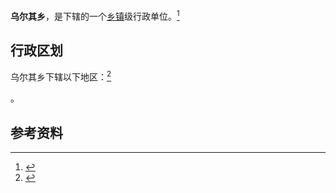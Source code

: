 {{中国乡级行政区|65/32/22/204/000}}

'''乌尔其乡'''，是{{PRC admin/fullname|65/32/22/204/000|3}}下辖的一个[[乡镇|乡镇]]级行政单位。<ref>{{PRC admin/ref sgc|{{PRC admin/parent|65/32/22/204/000}}}}</ref>

== 行政区划 ==

乌尔其乡下辖以下地区：<ref>{{PRC admin/ref sgc|65/32/22/204/000}}</ref>

{{PRC admin/children|65/32/22/204/000}}。

== 参考资料 ==

{{reflist}}

{{行政区划小作品}}
{{PRC admin/navcat|65/32/22/204/000}}